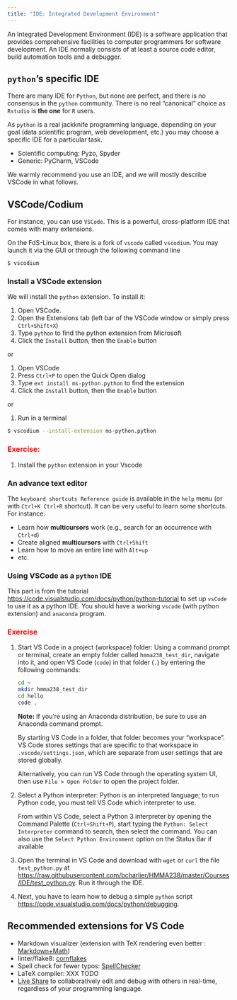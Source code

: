 ```yaml
---
title: "IDE: Integrated Development Environment"
---
```


An Integrated Development Environment (IDE) is a software application that provides comprehensive facilities to computer programmers for software development.
An IDE normally consists of at least a source code editor, build automation tools and a debugger.

## `python`'s specific IDE

There are many IDE for `Python`, but none are perfect, and there is no consensus in the `python` community. There is no real "canonical" choice as `Rstudio` is **the one** for `R` users.

As `python` is a real jackknife programming language, depending on your goal (data scientific program, web development, etc.) you may choose a specific IDE for a particular task.

- Scientific computing: Pyzo, Spyder
- Generic: PyCharm, VSCode

We warmly recommend you use an IDE, and we will mostly describe VSCode in what follows.

## VSCode/Codium

For instance, you can use `VSCode`. This is a powerful, cross-platform IDE that comes with many extensions.

On the FdS-Linux box, there is a fork of `vscode` called `vscodium`.
You may launch it via the GUI or through the following command line

```bash
$ vscodium
```

### Install a VSCode extension

We will install the `python` extension.
To install it:

1. Open VSCode.
2. Open the Extensions tab (left bar of the VSCode window or simply press `Ctrl+Shift+X`)
3. Type `python` to find the python extension from Microsoft
4. Click the `Install` button, then the `Enable` button

or

1. Open VSCode
2. Press `Ctrl+P` to open the Quick Open dialog
3. Type `ext install ms-python.python` to find the extension
4. Click the `Install` button, then the `Enable` button

or

1. Run in a terminal

```bash
$ vscodium --install-extension ms-python.python
```

### <font color='red'>Exercise:</font>

1. Install the `python` extension in your Vscode

### An advance text editor

The `keyboard shortcuts Reference guide` is available in the `help` menu (or with `Ctrl+K Ctrl+R` shortcut).
It can be very useful to learn some shortcuts.
For instance:

- Learn how **multicursors** work (e.g., search for an occurrence with `Ctrl+d`)
- Create aligned **multicursors** with `Ctrl+Shift`
- Learn how to move an entire line with `Alt+up`
- etc.

### Using VSCode as a `python` IDE

This part is from the tutorial <https://code.visualstudio.com/docs/python/python-tutorial> to set up `vsCode` to use it as a python IDE. You should have a working `vscode` (with python extension) and `anaconda` program.

### <font color='red'>Exercise</font>

1. Start VS Code in a project (workspace) folder: Using a command prompt or terminal, create an empty folder called `hmma238_test_dir`, navigate into it, and open VS Code (`code`) in that folder (`.`) by entering the following commands:

    ```bash
    cd ~
    mkdir hmma238_test_dir
    cd hello
    code .
    ```
    **Note:** If you're using an Anaconda distribution, be sure to use an Anaconda command prompt.

    By starting VS Code in a folder, that folder becomes your "workspace". VS Code stores settings that are specific to that workspace in `.vscode/settings.json`, which are separate from user settings that are stored globally.

    Alternatively, you can run VS Code through the operating system UI, then use `File > Open Folder` to open the project folder.

2. Select a Python interpreter: Python is an interpreted language; to run Python code, you must tell VS Code which interpreter to use.

    From within VS Code, select a Python 3 interpreter by opening the Command Palette (`Ctrl+Shift+P`), start typing the `Python: Select Interpreter` command to search, then select the command. You can also use the `Select Python Environment` option on the Status Bar if available

3. Open the terminal in VS Code and download with `wget` or `curl` the file `test_python.py` at <https://raw.githubusercontent.com/bcharlier/HMMA238/master/Courses/IDE/test_python.py>. Run it through the IDE.


4. Next, you have to learn how to debug a simple `python` script <https://code.visualstudio.com/docs/python/debugging>.


## Recommended extensions for VS Code

- Markdown visualizer (extension with TeX rendering even better : [Markdown+Math](https://marketplace.visualstudio.com/items?itemName=goessner.mdmath))
- linter/flake8: [cornflakes](https://marketplace.visualstudio.com/items?itemName=kevinglasson.cornflakes-linter)
- Spell check for fewer typos: [SpellChecker](https://marketplace.visualstudio.com/items?itemName=streetsidesoftware.code-spell-checker)
- LaTeX compiler: XXX TODO
- [Live Share](https://marketplace.visualstudio.com/items?itemName=MS-vsliveshare.vsliveshare)  to collaboratively edit and debug with others in real-time, regardless of your programming language.


